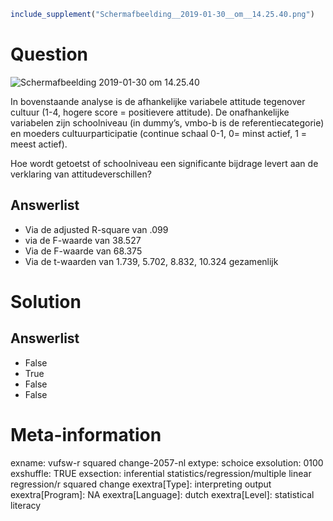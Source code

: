 ```{r, echo = FALSE, results = "hide"}
include_supplement("Schermafbeelding__2019-01-30__om__14.25.40.png")
```

Question
========
<img src="Schermafbeelding__2019-01-30__om__14.25.40.png"
class="fr-fic fr-dii tvcss_2"
alt="Schermafbeelding 2019-01-30 om 14.25.40" />  
  
In bovenstaande analyse is de afhankelijke variabele attitude tegenover
cultuur (1-4, hogere score = positievere attitude). De onafhankelijke
variabelen zijn schoolniveau (in dummy’s, vmbo-b is de
referentiecategorie) en moeders cultuurparticipatie (continue schaal
0-1, 0= minst actief, 1 = meest actief).  
  
Hoe wordt getoetst of schoolniveau een significante bijdrage levert aan
de verklaring van attitudeverschillen?

Answerlist
----------
* Via de adjusted R-square van .099
* via de F-waarde van 38.527
* Via de F-waarde van 68.375
* Via de t-waarden van 1.739, 5.702, 8.832, 10.324 gezamenlijk

Solution
========










Answerlist
----------
* False
* True
* False
* False

Meta-information
================
exname: vufsw-r squared change-2057-nl
extype: schoice
exsolution: 0100
exshuffle: TRUE
exsection: inferential statistics/regression/multiple linear regression/r squared change
exextra[Type]: interpreting output
exextra[Program]: NA
exextra[Language]: dutch
exextra[Level]: statistical literacy

